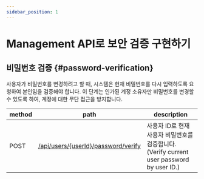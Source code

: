 ```yaml
---
sidebar_position: 1
---
```


# Management API로 보안 검증 구현하기

## 비밀번호 검증 \{#password-verification}

사용자가 비밀번호를 변경하려고 할 때, 시스템은 현재 비밀번호를 다시 입력하도록 요청하여 본인임을 검증해야 합니다. 이 단계는 인가된 계정 소유자만 비밀번호를 변경할 수 있도록 하여, 계정에 대한 무단 접근을 방지합니다.

| method | path                                                                                                     | description                                                                               |
| ------ | -------------------------------------------------------------------------------------------------------- | ----------------------------------------------------------------------------------------- |
| POST   | [/api/users/\{userId\}/password/verify](https://openapi.logto.io/operation/operation-verifyuserpassword) | 사용자 ID로 현재 사용자 비밀번호를 검증합니다. (Verify current user password by user ID.) |
